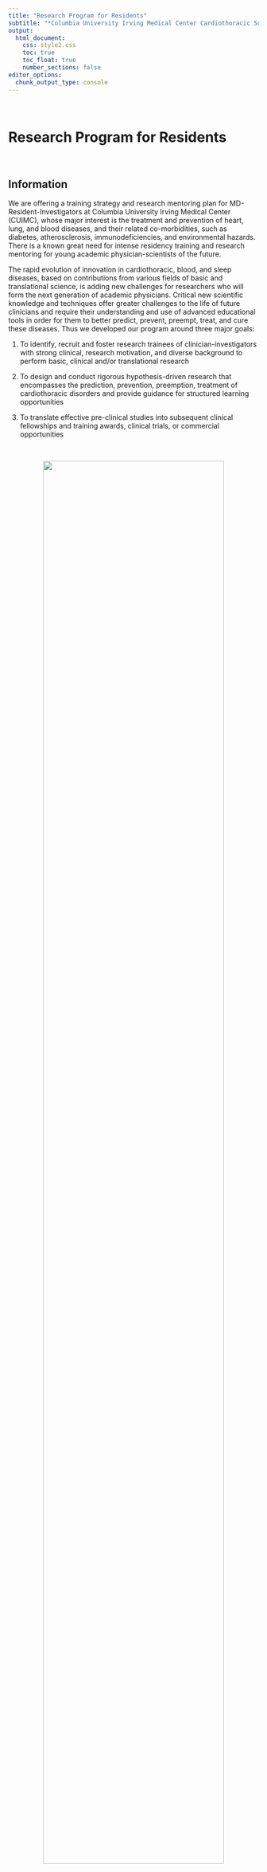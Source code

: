 ```yaml
---
title: "Research Program for Residents"
subtitle: "*Columbia University Irving Medical Center Cardiothoracic Surgery Research Program*"
output: 
  html_document:
    css: style2.css
    toc: true
    toc_float: true
    number_sections: false
editor_options: 
  chunk_output_type: console
---
```



\

# Research Program for Residents


\


## Information

We are offering a training strategy and research mentoring plan for MD-Resident-Investigators at Columbia University Irving Medical Center (CUIMC), whose major interest is the treatment and prevention of heart, lung, and blood diseases, and their related co-morbidities, such as diabetes, atherosclerosis, immunodeficiencies, and environmental hazards. There is a known great need for intense residency training and research mentoring for young academic physician-scientists of the future. 

The rapid evolution of innovation in cardiothoracic, blood, and sleep diseases, based on contributions from various fields of basic and translational science, is adding new challenges for researchers who will form the next generation of academic physicians. Critical new scientific knowledge and techniques offer greater challenges to the life of future clinicians and require their understanding and use of advanced educational tools in order for them to better predict, prevent, preempt, treat, and cure these diseases.  Thus we developed our program around three major goals:

1.  To identify, recruit and foster research trainees of clinician-investigators with strong clinical, research motivation, and diverse background to perform basic, clinical and/or translational research\

2. To design and conduct rigorous hypothesis-driven research that encompasses the prediction, prevention, preemption, treatment of cardiothoracic disorders and provide guidance for structured learning opportunities\

3.  To translate effective pre-clinical studies into subsequent clinical fellowships and training awards, clinical trials, or commercial opportunities

\

<center>

![](images/research_program.png){width=85%}
</center>

\

---

\

## Training Grants

The Department of Surgery promotes an enrichment program for residents to pursue research. Such a program varies in length, from a few months (supported by internal and extramural resources provided by the Division of Surgical Science) to multiple years (via the co-PI’s NIH-NHLBI T32 training grant and other federal training grants). 

Residents are introduced to the Research Opportunities by the Residency program directors and by the leaders of the Research Centers of the Division of Surgical Science. During PGY2 and PGY3 they interact with several mentors, choose a track (Basic, Translational, or Outcomes) and prepare a research proposal which is evaluated by the Department of Surgery Research Committee.

\

---

\

## Application Process

<u>**August - September**</u>: Applicants are invited to contact the PI via email and submit a full CV, a 1-page Research Statement, and the names of two references\

<u>**October - November**</u>: Interviews with Dr. Ferrari and the Leadership of the Dept of Surgery. Identification of possible clinical co-mentor(s) and research project(s).\

<u>**February - March**</u>: Selection of trainees and visit to Columbia. Meeting with PI, co-investigators, clinical co-mentor(s), and visit to the Lab\

<u>**Mid-June**</u>: Applicants are invited to attend the annual DOS Research Symposium. Each year, in June, each Resident-Investigator will attend a retreat with senior faculty members on this program sponsored by the Department of Surgery at the Roy and Diana Vagelos Education Center. A keynote lecture from an internationally recognized speaker will open the Symposium. 
A specific section will be dedicated to the Resident-Investigators who will present their research. The retreat is also a powerful networking opportunity for resident-investigator to learn and interact with senior academic physicians. The Research and Advanced Education Committee will provide feedback to the Resident-Investigators./

<u>**July 1st**</u>: PGY lab year(s) begins\

\

---

\

## John Jones Surgical Society

[*John Jones Surgical Society*](https://columbiasurgery.org/alumni/john-jones-surgical-society)

The John Jones Surgical Society. The Society is an organization named after the author of the first surgical textbook in the colonies and our first Professor of Surgery.  At its annual meetings The Society recognizes with awards outstanding residents with major accomplishments in research, surgical education, and in clinical service.  

In 2006 the John Jones Surgical Society established the John Jones Fellowship Fund within the Department of Surgery at Columbia University to generate support for young surgeon-researchers and surgeon-educators through a formal process. The Society's goal is to support basic and clinical research initiatives at the resident level. The fund currently supports the research activities of one General Surgery resident annually, selected on a competitive basis. A Research Committee composed of 22 faculty members from the Department of Surgery and external scholars review grant submissions as part of the Department of Surgery's Annual Startup Grant process which provides laboratory support awards. 



\

\

\

\

</body>

&nbsp;
<hr />
<p style="text-align: center;">Created by <a href="https:www.abramovmd.com">Alexey Abramov MD</a></p>
<p style="text-align: center;"><span style="color: #808080;"><em>aa3832@cumc.columbia.edu</em></span></p>

<!-- Add font awesome icons -->
<p style="text-align: center;">
    <a href="https://twitter.com/aabramov_md?lang=en" class="fa fa-twitter"></a>
    <a href="https://www.linkedin.com/in/abramovmd/" class="fa fa-linkedin"></a>
    <a href="https://github.com/aabramov90/" class="fa fa-github"></a>
</p>

&nbsp;


